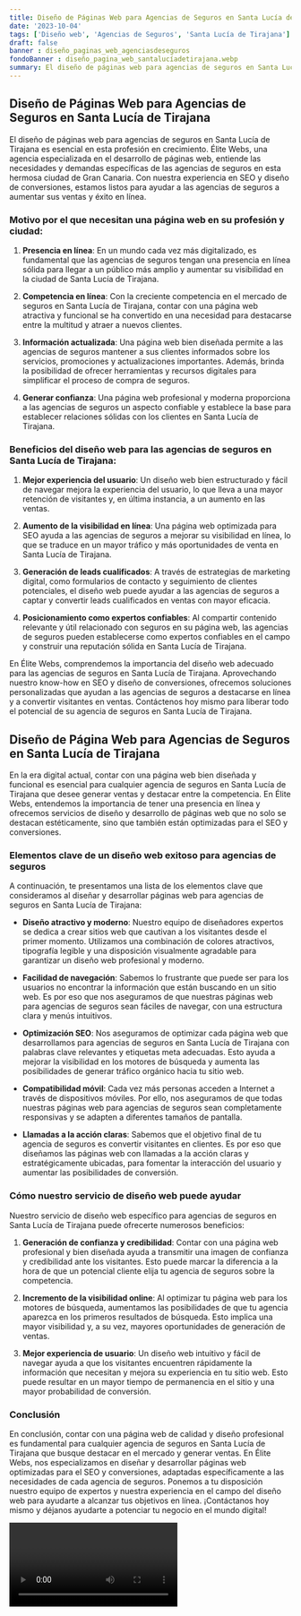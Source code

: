 ```yaml
---
title: Diseño de Páginas Web para Agencias de Seguros en Santa Lucía de Tirajana
date: '2023-10-04'
tags: ['Diseño web', 'Agencias de Seguros', 'Santa Lucía de Tirajana']
draft: false
banner : diseño_paginas_web_agenciasdeseguros
fondoBanner : diseño_pagina_web_santalucíadetirajana.webp
summary: El diseño de páginas web para agencias de seguros en Santa Lucía de Tirajana es esencial en esta profesión en crecimiento. Élite Webs, una agencia especializada en el desarrollo de páginas web, entiende las necesidades y demandas específicas de las agencias de seguros en esta hermosa ciudad de Gran Canaria. Con nuestra experiencia en SEO y diseño de conversiones, estamos listos para ayudar a las agencias de seguros a aumentar sus ventas y éxito en línea.
---
```


## Diseño de Páginas Web para Agencias de Seguros en Santa Lucía de Tirajana

El diseño de páginas web para agencias de seguros en Santa Lucía de Tirajana es esencial en esta profesión en crecimiento. Élite Webs, una agencia especializada en el desarrollo de páginas web, entiende las necesidades y demandas específicas de las agencias de seguros en esta hermosa ciudad de Gran Canaria. Con nuestra experiencia en SEO y diseño de conversiones, estamos listos para ayudar a las agencias de seguros a aumentar sus ventas y éxito en línea.

### Motivo por el que necesitan una página web en su profesión y ciudad:

1. **Presencia en línea**: En un mundo cada vez más digitalizado, es fundamental que las agencias de seguros tengan una presencia en línea sólida para llegar a un público más amplio y aumentar su visibilidad en la ciudad de Santa Lucía de Tirajana.

2. **Competencia en línea**: Con la creciente competencia en el mercado de seguros en Santa Lucía de Tirajana, contar con una página web atractiva y funcional se ha convertido en una necesidad para destacarse entre la multitud y atraer a nuevos clientes.

3. **Información actualizada**: Una página web bien diseñada permite a las agencias de seguros mantener a sus clientes informados sobre los servicios, promociones y actualizaciones importantes. Además, brinda la posibilidad de ofrecer herramientas y recursos digitales para simplificar el proceso de compra de seguros.

4. **Generar confianza**: Una página web profesional y moderna proporciona a las agencias de seguros un aspecto confiable y establece la base para establecer relaciones sólidas con los clientes en Santa Lucía de Tirajana.

### Beneficios del diseño web para las agencias de seguros en Santa Lucía de Tirajana:

1. **Mejor experiencia del usuario**: Un diseño web bien estructurado y fácil de navegar mejora la experiencia del usuario, lo que lleva a una mayor retención de visitantes y, en última instancia, a un aumento en las ventas.

2. **Aumento de la visibilidad en línea**: Una página web optimizada para SEO ayuda a las agencias de seguros a mejorar su visibilidad en línea, lo que se traduce en un mayor tráfico y más oportunidades de venta en Santa Lucía de Tirajana.

3. **Generación de leads cualificados**: A través de estrategias de marketing digital, como formularios de contacto y seguimiento de clientes potenciales, el diseño web puede ayudar a las agencias de seguros a captar y convertir leads cualificados en ventas con mayor eficacia.

4. **Posicionamiento como expertos confiables**: Al compartir contenido relevante y útil relacionado con seguros en su página web, las agencias de seguros pueden establecerse como expertos confiables en el campo y construir una reputación sólida en Santa Lucía de Tirajana.

En Élite Webs, comprendemos la importancia del diseño web adecuado para las agencias de seguros en Santa Lucía de Tirajana. Aprovechando nuestro know-how en SEO y diseño de conversiones, ofrecemos soluciones personalizadas que ayudan a las agencias de seguros a destacarse en línea y a convertir visitantes en ventas. Contáctenos hoy mismo para liberar todo el potencial de su agencia de seguros en Santa Lucía de Tirajana.

<GifSeo />

<Cta />

## Diseño de Página Web para Agencias de Seguros en Santa Lucía de Tirajana

En la era digital actual, contar con una página web bien diseñada y funcional es esencial para cualquier agencia de seguros en Santa Lucía de Tirajana que desee generar ventas y destacar entre la competencia. En Élite Webs, entendemos la importancia de tener una presencia en línea y ofrecemos servicios de diseño y desarrollo de páginas web que no solo se destacan estéticamente, sino que también están optimizadas para el SEO y conversiones.

### Elementos clave de un diseño web exitoso para agencias de seguros

A continuación, te presentamos una lista de los elementos clave que consideramos al diseñar y desarrollar páginas web para agencias de seguros en Santa Lucía de Tirajana:

- **Diseño atractivo y moderno**: Nuestro equipo de diseñadores expertos se dedica a crear sitios web que cautivan a los visitantes desde el primer momento. Utilizamos una combinación de colores atractivos, tipografía legible y una disposición visualmente agradable para garantizar un diseño web profesional y moderno.

- **Facilidad de navegación**: Sabemos lo frustrante que puede ser para los usuarios no encontrar la información que están buscando en un sitio web. Es por eso que nos aseguramos de que nuestras páginas web para agencias de seguros sean fáciles de navegar, con una estructura clara y menús intuitivos.

- **Optimización SEO**: Nos aseguramos de optimizar cada página web que desarrollamos para agencias de seguros en Santa Lucía de Tirajana con palabras clave relevantes y etiquetas meta adecuadas. Esto ayuda a mejorar la visibilidad en los motores de búsqueda y aumenta las posibilidades de generar tráfico orgánico hacia tu sitio web.

- **Compatibilidad móvil**: Cada vez más personas acceden a Internet a través de dispositivos móviles. Por ello, nos aseguramos de que todas nuestras páginas web para agencias de seguros sean completamente responsivas y se adapten a diferentes tamaños de pantalla.

- **Llamadas a la acción claras**: Sabemos que el objetivo final de tu agencia de seguros es convertir visitantes en clientes. Es por eso que diseñamos las páginas web con llamadas a la acción claras y estratégicamente ubicadas, para fomentar la interacción del usuario y aumentar las posibilidades de conversión.

### Cómo nuestro servicio de diseño web puede ayudar

Nuestro servicio de diseño web específico para agencias de seguros en Santa Lucía de Tirajana puede ofrecerte numerosos beneficios:

1. **Generación de confianza y credibilidad**: Contar con una página web profesional y bien diseñada ayuda a transmitir una imagen de confianza y credibilidad ante los visitantes. Esto puede marcar la diferencia a la hora de que un potencial cliente elija tu agencia de seguros sobre la competencia.

2. **Incremento de la visibilidad online**: Al optimizar tu página web para los motores de búsqueda, aumentamos las posibilidades de que tu agencia aparezca en los primeros resultados de búsqueda. Esto implica una mayor visibilidad y, a su vez, mayores oportunidades de generación de ventas.

3. **Mejor experiencia de usuario**: Un diseño web intuitivo y fácil de navegar ayuda a que los visitantes encuentren rápidamente la información que necesitan y mejora su experiencia en tu sitio web. Esto puede resultar en un mayor tiempo de permanencia en el sitio y una mayor probabilidad de conversión.

### Conclusión

En conclusión, contar con una página web de calidad y diseño profesional es fundamental para cualquier agencia de seguros en Santa Lucía de Tirajana que busque destacar en el mercado y generar ventas. En Élite Webs, nos especializamos en diseñar y desarrollar páginas web optimizadas para el SEO y conversiones, adaptadas específicamente a las necesidades de cada agencia de seguros. Ponemos a tu disposición nuestro equipo de expertos y nuestra experiencia en el campo del diseño web para ayudarte a alcanzar tus objetivos en línea. ¡Contáctanos hoy mismo y déjanos ayudarte a potenciar tu negocio en el mundo digital!

<Video />

<CtaBot job='Agencias de Seguros' city='Santa Lucía de Tirajana'/>

<Gmaps query='Santa Lucía de Tirajana+españa+maps' />